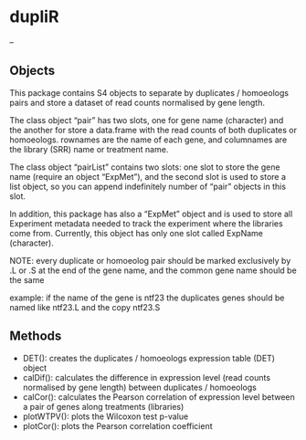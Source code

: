 dupliR
======

--

## Objects

This package contains S4 objects to separate by duplicates / homoeologs pairs and store a dataset of read counts normalised by gene length.

The class object "pair" has two slots, one for gene name (character) and the another for store a data.frame with the read counts of both duplicates or homoeologs. rownames are the name of each gene, and columnames are the library (SRR) name or treatment name.

The class object "pairList" contains two slots: one slot to store the gene name (require an object "ExpMet"), and the second slot is used to store a list object, so you can append indefinitely number of "pair" objects in this slot.

In addition, this package has also a "ExpMet" object and is used to store all Experiment metadata needed to track the experiment where the libraries come from. Currently, this object has only one slot called ExpName (character).

NOTE: every duplicate or homoeolog pair should be marked exclusively by .L or .S at the end of the gene name, and the common gene name should be the same

example: if the name of the gene is ntf23 the duplicates genes should be named like ntf23.L and the copy ntf23.S

## Methods

- DET(): creates the duplicates / homoeologs expression table (DET) object
- calDif(): calculates the difference in expression level (read counts normalised by gene length) between duplicates / homoeologs
- calCor(): calculates the Pearson correlation of expression level between a pair of genes along treatments (libraries)
- plotWTPV(): plots the Wilcoxon test p-value
- plotCor(): plots the Pearson correlation coefficient
